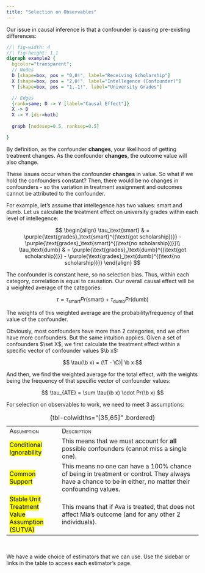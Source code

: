 ```yaml
---
title: "Selection on Observables"
---
```


Our issue in causal inference is that a confounder is causing pre-existing differences:

::: center-graph
```dot
//| fig-width: 4
//| fig-height: 1.1
digraph example2 {
  bgcolor="transparent";
  // Nodes
  D [shape=box, pos = "0,0!", label="Receiving Scholarship"]
  X [shape=box, pos = "2,0!", label="Intellegence (Confounder)"]
  Y [shape=box, pos = "1,-1!", label="University Grades"]

  // Edges
  {rank=same; D -> Y [label="Causal Effect"]}
  X -> D
  X -> Y [dir=both]
  
  graph [nodesep=0.5, ranksep=0.5]

}
```
:::

By definition, as the confounder **changes**, your likelihood of getting treatment changes. As the confounder **changes**, the outcome value will also change.

These issues occur when the confounder **changes** in value. So what if we hold the confounders constant? Then, there would be no changes in confounders - so the variation in treatment assignment and outcomes cannot be attributed to the confounder.

For example, let's assume that intellegence has two values: smart and dumb. Let us calculate the treatment effect on university grades within each level of intellegence:

$$
\begin{align}
\tau_\text{smart} & = \purple{\text{grades}_\text{smart}^{(\text{got scholarship})}} - \purple{\text{grades}_\text{smart}^{(\text{no scholarship})}}\\
\tau_\text{dumb} & = \purple{\text{grades}_\text{dumb}^{(\text{got scholarship})}} - \purple{\text{grades}_\text{dumb}^{(\text{no scholarship})}}
\end{align}
$$

The confounder is constant here, so no selection bias. Thus, within each category, correlation is equal to causation. Our overall causal effect will be a weighted average of the categories:

$$
\tau = \tau_\text{smart} Pr(\text{smart})  \ + \ \tau_\text{dumb} Pr(\text{dumb})
$$

::: small
The weights of this weighted average are the probability/frequency of that value of the confounder.
:::

Obviously, most confounders have more than 2 categories, and we often have more confounders. But the same intuition applies. Given a set of confounders $\set X$, we first calculate the treatment effect within a specific vector of confounder values $\b x$:

$$
\tau(\b x) = (\T - \C)| \b x
$$

And then, we find the weighted average for the total effect, with the weights being the frequency of that specific vector of confounder values:

$$
\tau_{ATE} = \sum \tau(\b x) \cdot Pr(\b x)
$$

For selection on observables to work, we need to meet 3 assumptions:

|                                                         |                                                                                                                                                           |
|--------------------|----------------------------------------------------|
| [Assumption]{.smallcaps}                                | [Description]{.smallcaps}                                                                                                                                 |
| [Conditional Ignorability]{.mark}                       | This means that we must account for **all** possible confounders (cannot miss a single one).                                                              |
| [Common Support]{.mark}                                 | This means no one can have a 100% chance of being in treatment or control. They always have a chance to be in either, no matter their confounding values. |
| [Stable Unit Treatment Value Assumption (SUTVA)]{.mark} | This means that if Ava is treated, that does not affect Mia's outcome (and for any other 2 individuals).                                                  |

: {tbl-colwidths="\[35,65\]" .bordered}

<br />

We have a wide choice of estimators that we can use. Use the sidebar or links in the table to access each estimator's page.

<br />
